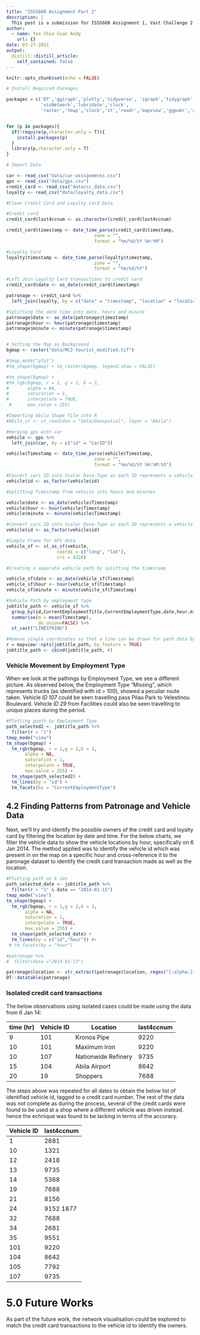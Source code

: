```yaml
---
title: "ISSS608 Assignment Part 2"
description: |
  This post is a submission for ISSS608 Assignment 1, Vast Challenge 2 part 2
author:
  - name: Yeo Chia Guan Andy
    url: {}
date: 07-27-2021
output:
  distill::distill_article:
    self_contained: false
---
```



```r
knitr::opts_chunk$set(echo = FALSE)
```

```r
# Install Required Packages

packages = c('DT','ggiraph','plotly','tidyverse', 'igraph','tidygraph','ggraph', 'sf',
             'visNetwork','lubridate','clock',
             'raster','tmap','clock','st','readr','mapview','ggpubr','greekLetters','widyr','tibble' )


for (p in packages){
  if(!require(p,character.only = T)){
    install.packages(p)
  }
  library(p,character.only = T)
}
```


```r
# Import Data

car <- read_csv("data/car-assignments.csv")
gps <- read_csv("data/gps.csv")
credit_card <- read_csv("data/cc_data.csv")
loyalty <- read_csv("data/loyalty_data.csv")

```

```r
#Clean Credit Card and Loyalty Card Data

#Credit card
credit_card$last4ccnum <- as.character(credit_card$last4ccnum)

credit_card$timestamp <- date_time_parse(credit_card$timestamp,
                                 zone = "",
                                 format = "%m/%d/%Y %H:%M")

#Loyalty Card
loyalty$timestamp <- date_time_parse(loyalty$timestamp,
                                 zone = "",
                                 format = "%m/%d/%Y")
```

```r
#Left Join Loyalty Card transactions to credit card
credit_card$date <- as_date(credit_card$timestamp)

patronage <- credit_card %>%
  left_join(loyalty, by = c("date" = "timestamp", "location" = "location", "price" = "price"))

```

```r
#Splitting the date time into date, hours and minute
patronage$date <- as_date(patronage$timestamp)
patronage$hour <- hour(patronage$timestamp)
patronage$minute <- minute(patronage$timestamp)



```


```r
# Setting the Map as Background
bgmap <- raster("data/MC2-tourist_modified.tif")

#tmap_mode("plot")
#tm_shape(bgmap) + tm_raster(bgmap, legend.show = FALSE)

#tm_shape(bgmap) +
#tm_rgb(bgmap, r = 1, g = 2, b = 3,
#       alpha = NA,
#       saturation = 1,
#       interpolate = TRUE,
 #      max.value = 255)
```

```r
#Importing Abila Shape file into R
#Abila_st <- st_read(dsn = "data/Geospatial", layer = "Abila")

```


```r
#merging gps with car
vehicle <- gps %>%
  left_join(car, by = c("id" = "CarID"))
```

```r
vehicle$Timestamp <- date_time_parse(vehicle$Timestamp,
                                 zone = "",
                                 format = "%m/%d/%Y %H:%M:%S")

#Convert cars ID into Scalar Data-Type as each ID represents a vehicle
vehicle$id <- as_factor(vehicle$id)

```

```r
#Splitting Timestamp from vehicle into hours and minutes

vehicle$date <- as_date(vehicle$Timestamp)
vehicle$hour <- hour(vehicle$Timestamp)
vehicle$minute <- minute(vehicle$Timestamp)

```

```r
#Convert cars ID into Scalar Data-Type as each ID represents a vehicle
vehicle$id <- as_factor(vehicle$id)

```

```r
#Simple Frame for GPS data
vehicle_sf <- st_as_sf(vehicle,
                   coords = c("long", "lat"),
                   crs = 4326)
```


```r
#Creating a separate vehicle path by splitting the timestamp

vehicle_sf$date <- as_date(vehicle_sf$Timestamp)
vehicle_sf$hour <- hour(vehicle_sf$Timestamp)
vehicle_sf$minute <- minute(vehicle_sf$Timestamp)

```


```r
#Vehicle Path by employment type
jobtitle_path <- vehicle_sf %>%
  group_by(id,CurrentEmploymentTitle,CurrentEmploymentType,date,hour,minute) %>%
  summarise(m = mean(Timestamp),
            do_union=FALSE) %>%
  st_cast("LINESTRING")

```

```r
#Remove single coordinates so that a line can be drawn for path data by date
r = mapview::npts(jobtitle_path, by_feature = TRUE)
jobtitle_path <- cbind(jobtitle_path, r)

```

### Vehicle Movement by Employment Type

When we look at the pathings by Employment Type, we see a different picture. As observed below, the Employment Type "Missing", which represents trucks (as identified with id > 100), showed a peculiar route taken. Vehicle *ID 107* could be seen travelling pass Pilau Park to Velestinou Boulevard.
Vehicle *ID 29* from Facilities could also be seen travelling to unique places during the period.

```r

#Plotting ppath by Employment Type
path_selected2 <- jobtitle_path %>%
  filter(r > "1")
tmap_mode("view")
tm_shape(bgmap) +
  tm_rgb(bgmap, r = 1,g = 2,b = 3,
       alpha = NA,
       saturation = 1,
       interpolate = TRUE,
       max.value = 255) +
  tm_shape(path_selected2) +
  tm_lines(by = "id") +
  tm_facets(by = "CurrentEmploymentType")

```


## 4.2 Finding Patterns from Patronage and Vehicle Data 

Next, we'll try and identify the possible owners of the credit card and loyalty card by filtering the location by date and time.
For the below charts, we filter the vehicle data to show the vehicle locations by hour, specifically on 6 Jan 2014.
The method applied was to identify the vehicle id which was present in on the map on a specific hour and cross-reference it to the paronage dataset to identify the credit card transaction made as well as the location.



```r

#Plotting path on 6 Jan
path_selected_date <- jobtitle_path %>%
  filter(r > "1" & date == "2014-01-15")
tmap_mode("view")
tm_shape(bgmap) +
  tm_rgb(bgmap, r = 1,g = 2,b = 3,
       alpha = NA,
       saturation = 1,
       interpolate = TRUE,
       max.value = 255) +
  tm_shape(path_selected_date) +
  tm_lines(by = c("id","hour")) #+
 # tm_facets(by = "hour")

#patronage %>%
#  filter(date ="2014-01-13")

```

```r
patronage$location <- str_extract(patronage$location, regex("[:alpha:]*[:space:]*[:alpha:]*"))
DT::datatable(patronage)

```

### Isolated credit card transactions

The below observations using isolated cases could be made using the data from 6 Jan 14:



time (hr) |Vehicle ID | Location | last4ccnum
-----|-------|----------|------
9  | 101 | Kronos Pipe |  9220
10 |101 | Maximum Iron |  9220
10 | 107 | Nationwide Refinery |  9735
15  |104 | Abila Airport | 8642
20 | 19 | Shoppers | 7688



The steps above was repeated for all dates to obtain the below list of identified vehicle id, tagged to a credit card number. The rest of the data was not complete as during the process, several of the credit cards were found to be used at a shop where a different vehicle was driven instead. hence the echnique was found to be lacking in terms of the accuracy.


Vehicle ID | last4ccnum
-------|-------
1 | 2681
10 | 1321
12 | 2418
13 |9735
14 | 5368
 19 |  7688
 21 | 8156
 24 | 9152 1877
 32 | 7688
 34 | 2681
35 | 9551
101 |   9220
104 |  8642
105 | 7792
107 |   9735
 

# 5.0 Future Works

As part of the future work, the network visualisation could be explored to match the credit card transactions to the vehicle id to identify the owners.


